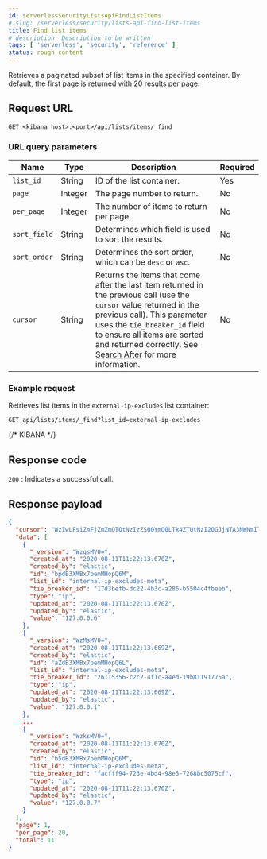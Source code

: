```yaml
---
id: serverlessSecurityListsApiFindListItems
# slug: /serverless/security/lists-api-find-list-items
title: Find list items
# description: Description to be written
tags: [ 'serverless', 'security', 'reference' ]
status: rough content
---
```


<div id="lists-api-find-list-items"></div>

Retrieves a paginated subset of list items in the specified container. By
default, the first page is returned with 20 results per page.

## Request URL

`GET <kibana host>:<port>/api/lists/items/_find`

### URL query parameters

| Name | Type | Description | Required |
|---|---|---|---|
| `list_id` | String | ID of the <DocLink id="serverlessSecurityListsApiCreateContainer">list container</DocLink>. | Yes |
| `page` | Integer | The page number to return. | No |
| `per_page` | Integer | The number of items to return per page. | No |
| `sort_field` | String | Determines which field is used to sort the results. | No |
| `sort_order` | String | Determines the sort order, which can be `desc` or `asc`. | No |
| `cursor` | String | Returns the items that come after the last item returned in the previous call (use the `cursor` value returned in the previous call). This parameter uses the `tie_breaker_id` field to ensure all items are sorted and returned correctly. See [Search After](((ref))/search-request-body.html#request-body-search-search-after) for more information. | No |

### Example request

Retrieves list items in the `external-ip-excludes` list container:

```console
GET api/lists/items/_find?list_id=external-ip-excludes
```
{/* KIBANA */}

## Response code

`200` 
    : Indicates a successful call.

## Response payload

```json
{
  "cursor": "WzIwLFsiZmFjZmZmOTQtNzIzZS00YmQ0LTk4ZTUtNzI2OGJjNTA3NWNmIl1d",
  "data": [
    {
      "_version": "WzgsMV0=",
      "created_at": "2020-08-11T11:22:13.670Z",
      "created_by": "elastic",
      "id": "bpdB3XMBx7pemMHopQ6M",
      "list_id": "internal-ip-excludes-meta",
      "tie_breaker_id": "17d3befb-dc22-4b3c-a286-b5504c4fbeeb",
      "type": "ip",
      "updated_at": "2020-08-11T11:22:13.670Z",
      "updated_by": "elastic",
      "value": "127.0.0.6"
    },
    {
      "_version": "WzMsMV0=",
      "created_at": "2020-08-11T11:22:13.669Z",
      "created_by": "elastic",
      "id": "aZdB3XMBx7pemMHopQ6L",
      "list_id": "internal-ip-excludes-meta",
      "tie_breaker_id": "26115356-c2c2-4f1c-a4ed-19b81191775a",
      "type": "ip",
      "updated_at": "2020-08-11T11:22:13.669Z",
      "updated_by": "elastic",
      "value": "127.0.0.1"
    },
    ...
    {
      "_version": "WzksMV0=",
      "created_at": "2020-08-11T11:22:13.670Z",
      "created_by": "elastic",
      "id": "b5dB3XMBx7pemMHopQ6M",
      "list_id": "internal-ip-excludes-meta",
      "tie_breaker_id": "facfff94-723e-4bd4-98e5-7268bc5075cf",
      "type": "ip",
      "updated_at": "2020-08-11T11:22:13.670Z",
      "updated_by": "elastic",
      "value": "127.0.0.7"
    }
  ],
  "page": 1,
  "per_page": 20,
  "total": 11
}
```
